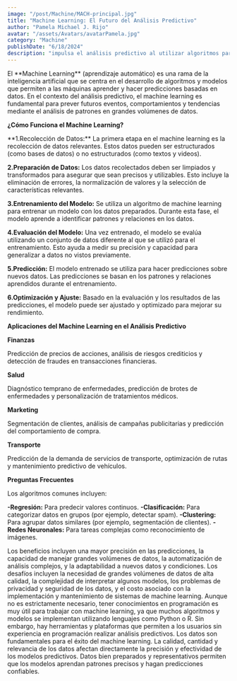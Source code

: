 ```yaml
---
image: "/post/Machine/MACH-principal.jpg"
title: "Machine Learning: El Futuro del Análisis Predictivo"
author: "Pamela Michael J. Rijo"
avatar: "/assets/Avatars/avatarPamela.jpg"
category: "Machine"
publishDate: "6/18/2024"
description: "impulsa el análisis predictivo al utilizar algoritmos para aprender de datos y hacer predicciones precisas sobre futuros eventos o comportamientos."
---
```


<imgMDX src="/post/Machine/mach.jpg" alt="Machine" weight={600} heihgt={800} />

<Parrafo>
  El **Machine Learning** (aprendizaje automático) es una rama de la inteligencia artificial que se centra en el desarrollo de
  algoritmos y modelos que permiten a las máquinas aprender y hacer predicciones basadas en datos. En el contexto del análisis
  predictivo, el machine learning es fundamental para prever futuros eventos, comportamientos y tendencias mediante el análisis de
  patrones en grandes volúmenes de datos.
</Parrafo>

<SubSeccion> **¿Cómo Funciona el Machine Learning?**</SubSeccion>

<imgMDX src="/post/Machine/mach2.jpg" alt="Machine" weight={500} heihgt={600} />

<Parrafo>
**1.Recolección de Datos:** La primera etapa en el machine learning es la recolección de datos relevantes. Estos datos pueden ser estructurados (como bases de datos) o no estructurados (como textos y videos).

**2.Preparación de Datos:** Los datos recolectados deben ser limpiados y transformados para asegurar que sean precisos y utilizables. Esto incluye la eliminación de errores, la normalización de valores y la selección de características relevantes.

**3.Entrenamiento del Modelo:** Se utiliza un algoritmo de machine learning para entrenar un modelo con los datos preparados. Durante esta fase, el modelo aprende a identificar patrones y relaciones en los datos.

**4.Evaluación del Modelo:** Una vez entrenado, el modelo se evalúa utilizando un conjunto de datos diferente al que se utilizó para el entrenamiento. Esto ayuda a medir su precisión y capacidad para generalizar a datos no vistos previamente.

**5.Predicción:** El modelo entrenado se utiliza para hacer predicciones sobre nuevos datos. Las predicciones se basan en los patrones y relaciones aprendidos durante el entrenamiento.

**6.Optimización y Ajuste:** Basado en la evaluación y los resultados de las predicciones, el modelo puede ser ajustado y optimizado para mejorar su rendimiento.

</Parrafo>

<SubSeccion> **Aplicaciones del Machine Learning en el Análisis Predictivo** </SubSeccion>

**Finanzas**

<imgMDX src="/post/Machine/mach3.jpg" alt="Machine" weight={500} heihgt={600} />
<Parrafo>
  Predicción de precios de acciones, análisis de riesgos crediticios y detección de fraudes en transacciones financieras.
</Parrafo>

**Salud**

<imgMDX src="/post/Machine/mach4.jpg" alt="Machine" weight={500} heihgt={600} />
<Parrafo>
  Diagnóstico temprano de enfermedades, predicción de brotes de enfermedades y personalización de tratamientos médicos.
</Parrafo>

**Marketing**

<imgMDX src="/post/Machine/mach5.jpg" alt="Machine" weight={500} heihgt={600} />
<Parrafo>Segmentación de clientes, análisis de campañas publicitarias y predicción del comportamiento de compra.</Parrafo>

**Transporte**

<imgMDX src="/post/Machine/mach6.jpg" alt="Machine" weight={500} heihgt={600} />
<Parrafo>
  Predicción de la demanda de servicios de transporte, optimización de rutas y mantenimiento predictivo de vehículos.
</Parrafo>

<Divider />

<SubTitulo> **Preguntas Frecuentes** </SubTitulo>

<Accordion title="¿Qué tipos de algoritmos se utilizan en Machine Learning?">
  <Parrafo>
    Los algoritmos comunes incluyen:

**-Regresión:** Para predecir valores continuos.
**-Clasificación:** Para categorizar datos en grupos (por ejemplo, detectar spam).
**-Clustering:** Para agrupar datos similares (por ejemplo, segmentación de clientes).
**-Redes Neuronales:** Para tareas complejas como reconocimiento de imágenes.

  </Parrafo>
</Accordion>

<Accordion title="¿Cuáles son los beneficios de utilizar Machine Learning en el análisis predictivo?">
  <Parrafo className="justify-normal italic">
    Los beneficios incluyen una mayor precisión en las predicciones, la capacidad de manejar grandes volúmenes de datos, la automatización de análisis complejos, y la adaptabilidad a nuevos datos y condiciones.

  </Parrafo>
</Accordion>

<Accordion title="¿Cuáles son los desafíos de implementar Machine Learning?">
  <Parrafo>
    Los desafíos incluyen la necesidad de grandes volúmenes de datos de alta calidad, la complejidad de interpretar algunos
    modelos, los problemas de privacidad y seguridad de los datos, y el costo asociado con la implementación y mantenimiento de
    sistemas de machine learning.
  </Parrafo>
</Accordion>

<Accordion title="¿Es necesario tener experiencia en programación para trabajar con Machine Learning?">
  <Parrafo>
    Aunque no es estrictamente necesario, tener conocimientos en programación es muy útil para trabajar con machine learning, ya
    que muchos algoritmos y modelos se implementan utilizando lenguajes como Python o R. Sin embargo, hay herramientas y
    plataformas que permiten a los usuarios sin experiencia en programación realizar análisis predictivos.
  </Parrafo>
</Accordion>

<Accordion title="¿Qué papel juegan los datos en el éxito del Machine Learning?">
  <Parrafo>
    Los datos son fundamentales para el éxito del machine learning. La calidad, cantidad y relevancia de los datos afectan
    directamente la precisión y efectividad de los modelos predictivos. Datos bien preparados y representativos permiten que los
    modelos aprendan patrones precisos y hagan predicciones confiables.
  </Parrafo>
</Accordion>
